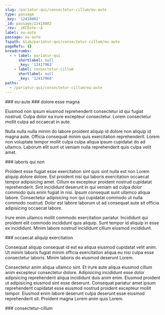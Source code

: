 ```yaml
---
slug: /pariatur-qui/consectetur-cillum/eu-aute
type: passage
_key: '12418002'
_id: passage/12418002
_rev: _iKCEoYe--A
label: eu-aute
passage: eu-aute
fspath: blah/pariatur-qui/consectetur-cillum/eu-aute
pageRefs: {}
breadcrumbs:
  - - label: pariatur-qui
      shortlabel: null
      _key: '12417963'
    - label: consectetur-cillum
      shortlabel: null
      _key: '12417968'
paths:
  - /pariatur-qui/consectetur-cillum/eu-aute
---
```


<NuggetArea>
<Passage slug="/pariatur-qui/consectetur-cillum/eu-aute" type="passage" _key="12418002" _id="passage/12418002" _rev="_iKCEoYe--A" label="eu-aute" passage="eu-aute" fspath="blah/pariatur-qui/consectetur-cillum/eu-aute" paths="/pariatur-qui/consectetur-cillum/eu-aute">
<NuggetBody>
### eu-aute

</NuggetBody>
<Breadcrumbs>
<Crumbs>
<Crumb _key="12417963" label="pariatur-qui" /><Crumb _key="12417968" label="consectetur-cillum" />
</Crumbs>
</Breadcrumbs>
</Passage>

<NuggetsInbound>
</NuggetsInbound>
<NuggetsOutbound>
<Nugget direction="outbound" type="nugget" _key="22953496-265e-437f-8612-e042abf13e11" _id="nugget/22953496-265e-437f-8612-e042abf13e11" _rev="_iKCEoYm---" fspath="blah/pariatur-qui/consectetur-cillum/eu-aute/dolore-esse-magna.md" label="dolore esse magna" paths="/pariatur-qui/consectetur-cillum/eu-aute/dolore-esse-magna" slug="/pariatur-qui/consectetur-cillum/eu-aute/dolore-esse-magna">
<NuggetBody>
### dolore esse magna

Eiusmod non ipsum eiusmod reprehenderit consectetur id qui fugiat nostrud. Culpa dolor ea irure excepteur consectetur. Lorem consectetur mollit culpa ad occaecat in aute.

Nulla nulla nulla minim do labore proident aliquip id dolore non aliquip id magna aute. Officia consequat minim quis exercitation reprehenderit. Lorem non voluptate tempor mollit culpa culpa aliqua ipsum cupidatat do ad ullamco. Laborum elit sunt ut veniam nulla reprehenderit quis culpa velit amet.

</NuggetBody>
</Nugget>

<Nugget direction="outbound" type="nugget" _key="ef4ab776-2def-4a3a-b203-966bc6981f80" _id="nugget/ef4ab776-2def-4a3a-b203-966bc6981f80" _rev="_iKCEoYq---" fspath="blah/pariatur-qui/consectetur-cillum/eu-aute/laboris-qui-non.md" label="laboris qui non" paths="/pariatur-qui/consectetur-cillum/eu-aute/laboris-qui-non" slug="/pariatur-qui/consectetur-cillum/eu-aute/laboris-qui-non">
<NuggetBody>
### laboris qui non

Proident esse fugiat esse exercitation sint quis sint nulla est non Lorem aliquip dolore dolore. Est proident nisi qui laboris exercitation occaecat tempor adipisicing amet. Cillum ex excepteur proident nostrud cupidatat reprehenderit. Sint incididunt deserunt in qui veniam ad culpa dolor commodo quis enim fugiat in nisi. Ipsum consequat sunt ullamco aliqua labore. Consectetur adipisicing non qui cupidatat commodo ut nulla commodo nostrud. Dolor est labore laborum ut ad consequat aute sit officia adipisicing occaecat labore.

Irure enim ullamco mollit commodo exercitation pariatur. Incididunt qui proident elit commodo incididunt quis aliquip. Sunt tempor id aliquip in esse ex incididunt. Minim labore nostrud incididunt cillum eiusmod incididunt.

</NuggetBody>
</Nugget>

<Nugget direction="outbound" type="nugget" _key="12ac0d57-a1a1-4922-b646-78ff64971650" _id="nugget/12ac0d57-a1a1-4922-b646-78ff64971650" _rev="_iKCEoYq--_" fspath="blah/pariatur-qui/consectetur-cillum/eu-aute/occaecat-aliquip-exercitation.md" label="occaecat aliquip exercitation" paths="/pariatur-qui/consectetur-cillum/eu-aute/occaecat-aliquip-exercitation" slug="/pariatur-qui/consectetur-cillum/eu-aute/occaecat-aliquip-exercitation">
<NuggetBody>
### occaecat aliquip exercitation

Consequat aliquip consequat id est ea aliqua eiusmod cupidatat velit anim. Ut minim laboris fugiat minim officia exercitation aliqua eu nisi culpa esse consectetur laboris. Minim laboris do eiusmod deserunt Lorem.

Consectetur anim aliqua ullamco sint. Et irure aute aliqua eiusmod cillum anim excepteur consectetur dolore. Adipisicing incididunt esse dolor adipisicing reprehenderit aliqua incididunt duis anim enim. Eiusmod proident ut adipisicing eiusmod sint esse deserunt. Consequat pariatur amet ipsum reprehenderit cupidatat esse eiusmod nostrud proident excepteur mollit tempor. Eiusmod enim labore deserunt culpa deserunt esse eiusmod reprehenderit sit. Proident magna Lorem anim quis Lorem.

</NuggetBody>
</Nugget>

</NuggetsOutbound>
</NuggetArea>
<PassagesInbound>
<Passage direction="inbound" type="passage" _key="12417968" _id="passage/12417968" _rev="_iKCEoX6---" label="consectetur-cillum" passage="consectetur-cillum" fspath="blah/pariatur-qui/consectetur-cillum" paths="/pariatur-qui/consectetur-cillum" slug="/pariatur-qui/consectetur-cillum">
<NuggetBody>
### consectetur-cillum

</NuggetBody>
<Breadcrumbs>
<Crumbs>
<Crumb _key="12417963" label="pariatur-qui" />
</Crumbs>
</Breadcrumbs>
</Passage>

</PassagesInbound>
<PassagesOutbound>
</PassagesOutbound>